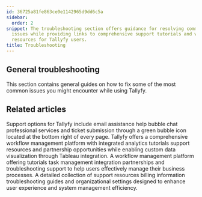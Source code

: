 ```yaml
---
id: 36725a81fe863ce0e1142965d9dd6c5a
sidebar:
  order: 2
snippet: The troubleshooting section offers guidance for resolving common platform
  issues while providing links to comprehensive support tutorials and workflow management
  resources for Tallyfy users.
title: Troubleshooting
---
```


## General troubleshooting

This section contains general guides on how to fix some of the most common issues you might encounter while using Tallyfy.



<PageTree />


## Related articles
<CardGrid>
<LinkTitleCard header="<b>Miscellaneous > Support</b>" href="/products/pro/miscellaneous/support/" > Support options for Tallyfy include email assistance help bubble chat professional services and ticket submission through a green bubble icon located at the bottom right of every page. </LinkTitleCard>
<LinkTitleCard header="<b>Tutorials > Key Features</b>" href="/products/pro/tutorials/features/" > Tallyfy offers a comprehensive workflow management platform with integrated analytics tutorials support resources and partnership opportunities while enabling custom data visualization through Tableau integration. </LinkTitleCard>
<LinkTitleCard header="<b>Pro > Getting Started</b>" href="/products/pro/tutorials/" > A workflow management platform offering tutorials task management integration partnerships and troubleshooting support to help users effectively manage their business processes. </LinkTitleCard>
<LinkTitleCard header="<b>Pro > Miscellaneous</b>" href="/products/pro/miscellaneous/" > A detailed collection of support resources billing information troubleshooting guides and organizational settings designed to enhance user experience and system management efficiency. </LinkTitleCard>
</CardGrid>